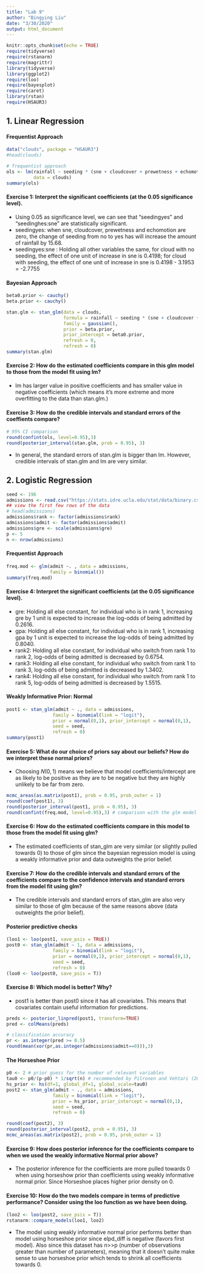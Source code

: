 ```yaml
---
title: "Lab 9"
author: "Bingying Liu"
date: "3/30/2020"
output: html_document
---
```


```r
knitr::opts_chunk$set(echo = TRUE)
require(tidyverse)
require(rstanarm)
require(magrittr)
library(tidyverse)
library(ggplot2)
require(loo)
require(bayesplot)
require(caret)
library(rstan)
require(HSAUR3)
```

## 1. Linear Regression
#### Frequentist Approach
```r
data("clouds", package = "HSAUR3")
#head(clouds)

# frequentist approach
ols <- lm(rainfall ~ seeding * (sne + cloudcover + prewetness + echomotion) + time,
          data = clouds)
summary(ols)
```

#### Exercise 1: Interpret the significant coefficients (at the 0.05 significance level).
- Using 0.05 as significance level, we can see that "seedingyes" and "seedinghes:sne" are statistically significant.
- seedingyes: when sne, cloudcover, prewetness and echomotion are zero, the change of seeding from no to yes has will increase the amount of rainfall by 15.68.
- seedingyes:sne : Holding all other variables the same, for cloud with no seeding, the effect of one unit of increase in sne is 0.4198; for cloud with seeding, the effect of one unit of increase in sne is 0.4198 - 3.1953 = -2.7755

#### Bayesian Approach
```r
beta0.prior <- cauchy()
beta.prior <- cauchy()

stan.glm <- stan_glm(data = clouds,
                     formula = rainfall ~ seeding * (sne + cloudcover + prewetness + echomotion) + time,
                     family = gaussian(),
                     prior = beta.prior,
                     prior_intercept = beta0.prior,
                     refresh = 0,
                     refresh = 0)
summary(stan.glm)
```


#### Exercise 2: How do the estimated coefficients compare in this glm model to those from the model fit using lm? 
- lm has larger value in positive coefficients and has smaller value in negative coefficients (which means it's more extreme and more overfitting to the data than stan.glm.)

#### Exercise 3: How do the credible intervals and standard errors of the coeffients compare?
```r
# 95% CI comparison
round(confint(ols, level=0.95),3)
round(posterior_interval(stan.glm, prob = 0.95), 3)
```
- In general, the standard errors of stan.glm is bigger than lm. However, credible intervals of stan.glm and lm are very similar.

## 2. Logistic Regression
```r
seed <- 196
admissions <- read.csv("https://stats.idre.ucla.edu/stat/data/binary.csv")
## view the first few rows of the data
# head(admissions)
admissions$rank <- factor(admissions$rank)
admissions$admit <- factor(admissions$admit)
admissions$gre <- scale(admissions$gre)
p <- 5
n <- nrow(admissions)
```

#### Frequentist Approach
```r
freq.mod <- glm(admit ~. , data = admissions,
                family = binomial())
summary(freq.mod)
```


#### Exercise 4: Interpret the significant coefficients (at the 0.05 significance level).
- gre: Holding all else constant, for individual who is in rank 1, increasing gre by 1 unit is expected to increase the log-odds of being admitted by 0.2616.
- gpa: Holding all else constant, for individual who is in rank 1, increasing gpa by 1 unit is expected to increase the log-odds of being admitted by 0.8040. 
- rank2: Holding all else constant, for individual who switch from rank 1 to rank 2, log-odds of being admitted is decreased by 0.6754.
- rank3: Holding all else constant, for individual who switch from rank 1 to rank 3, log-odds of being admitted is decreased by 1.3402.
- rank4: Holding all else constant, for individual who switch from rank 1 to rank 5, log-odds of being admitted is decreased by 1.5515.

#### Weakly Informative Prior: Normal
```r
post1 <- stan_glm(admit ~ ., data = admissions,
                 family = binomial(link = "logit"), 
                 prior = normal(0,1), prior_intercept = normal(0,1),
                 seed = seed,
                 refresh = 0)
summary(post1)
```

#### Exercise 5: What do our choice of priors say about our beliefs? How do we interpret these normal priors?
- Choosing $N(0,1)$ means we believe that model coefficients/intercept are as likely to be positive as they are to be negative but they are highly unlikely to be far from zero.

```r
mcmc_areas(as.matrix(post1), prob = 0.95, prob_outer = 1)
round(coef(post1), 3)
round(posterior_interval(post1, prob = 0.95), 3)
round(confint(freq.mod, level=0.95),3) # comparison with the glm model
```


#### Exercise 6: How do the estimated coefficients compare in this model to those from the model fit using glm?
- The estimated coefficients of stan_glm are very similar (or slightly pulled towards 0) to those of glm since the bayesian regression model is using a weakly informative prior and data outweights the prior belief.

#### Exercise 7: How do the credible intervals and standard errors of the coefficients compare to the confidence intervals and standard errors from the model fit using glm?
- The credible intervals and standard errors of stan_glm are also very similar to those of glm because of the same reasons above (data outweights the prior belief).

#### Posterior predictive checks
```r
(loo1 <- loo(post1, save_psis = TRUE))
post0 <- stan_glm(admit ~ 1, data = admissions,
                 family = binomial(link = "logit"), 
                 prior = normal(0,1), prior_intercept = normal(0,1),
                 seed = seed,
                 refresh = 0)
(loo0 <- loo(post0, save_psis = T))

```

#### Exercise 8: Which model is better? Why?
- post1 is better than post0 since it has all covariates. This means that covariates contain useful information for predictions.

```r
preds <- posterior_linpred(post1, transform=TRUE)
pred <- colMeans(preds)

# classification accuracy
pr <- as.integer(pred >= 0.5)
round(mean(xor(pr,as.integer(admissions$admit==0))),3)
```

#### The Horseshoe Prior
```r
p0 <- 2 # prior guess for the number of relevant variables
tau0 <- p0/(p-p0) * 1/sqrt(n) # recommended by Pilronen and Vehtari (2017)
hs_prior <- hs(df=1, global_df=1, global_scale=tau0)
post2 <- stan_glm(admit ~ ., data = admissions,
                 family = binomial(link = "logit"), 
                 prior = hs_prior, prior_intercept = normal(0,1),
                 seed = seed,
                 refresh = 0)

round(coef(post2), 3)
round(posterior_interval(post2, prob = 0.95), 3)
mcmc_areas(as.matrix(post2), prob = 0.95, prob_outer = 1)
```
#### Exercise 9: How does posterior inference for the coefficients compare to when we used the weakly informative Normal prior above?
- The posterior inference for the coefficients are more pulled towards 0 when using horseshow prior than coefficients using weakly informative normal prior. Since Horseshoe places higher prior density on 0.

#### Exercise 10: How do the two models compare in terms of predictive performance? Consider using the loo function as we have been doing.

```r
(loo2 <- loo(post2, save_psis = T))
rstanarm::compare_models(loo1, loo2)
```

- The model using weakly informative normal prior performs better than model using horseshoe prior since elpd_diff is negative (favors first model). Also since this dataset has n>>p (number of observations greater than number of parameters), meaning that it doesn't quite make sense to use horseshoe prior which tends to shrink all coefficients towards 0.